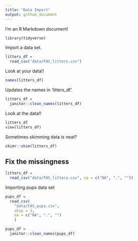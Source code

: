```yaml
---
title: "Data Import"
output: github_document
---
```


I'm an R Markdown document! 
```r
library(tidyverse)
```

Import a data set.

```r
litters_df =
  read_csv("data/FAS_litters.csv")
```
Look at your data!!

```r
names(litters_df)
```

Updates the names in 'litters_df'.

```r
litters_df = 
  janitor::clean_names(litters_df)
```

Look at the data!!
```r
litters_df
view(litters_df)
```

Sometimes skimming data is neat?
```r
skimr::skim(litters_df)
```

## Fix the missingness
```r
litters_df = 
  read_csv("data/FAS_litters.csv", na = c("NA", ".", ""))
```
Importing pups data set
```r
pups_df =
  read_csv(
    "data/FAS_pups.csv", 
    skip = 3,
    na = c("NA", ".", "")
    )

pups_df = 
  janitor::clean_names(pups_df)
```



